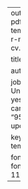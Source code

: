 ---
output: 
  pdf_document:
    latex_engine: pdflatex
    template:~/Dropbox/miscelanea/svm-r-markdown-templates/svm-latex-cv.tex
geometry: margin=1in

title: "CV"

author: Tomas Alexander Quezada

jobtitle: "BioTech"
address: "Cornell University Ithaca, Ny"
fontawesome: yes
email: guinness@consumer-care.net
# github: svmiller
phone: "956-286-1830"
web: guinness.com
updated: no

keywords: R Markdown, academic CV, template

fontfamily: mathpazo
fontfamilyoptions: sc, osf
fontsize: 11pt
linkcolor: blue
urlcolor: blue
---